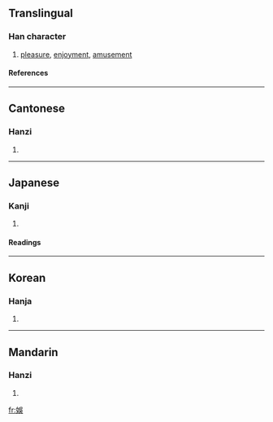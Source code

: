 {{see|娱}}

==Translingual==
===Han character===
{{Han char|rn=38|rad=女|as=07|sn=10|four=4648<sub>1</sub>|canj=女口女大 (VRVK)}}
# [[pleasure]], [[enjoyment]], [[amusement]]
====References====
{{Han ref|kx=0262.190|dkj=06307|dj=0529.090|hdz=21051.081|uh=5A1B|ud=23067|bh=AE54|bd=44628}}
----
==Cantonese==
===Hanzi===
{{yue-hanzi|jyut=|y=yu4}}
# {{defn|Cantonese}}
----
==Japanese==
===Kanji===
{{ja-kanji|grade=|rs=女07}}
# {{defn|Japanese}} 
====Readings====
{{ja-readings|on=[[ご]] (go), [[く]] (ku)|kun=[[たのしむ]] (tanoshimu)}}
----
==Korean==
===Hanja===
{{ko-hanja|hangeul=오|rv=o|mr=o}}
# {{defn|Korean}}
----
==Mandarin==
===Hanzi===
{{cmn-hanzi|sim=娱|pin=[[yú]] ([[yu2]])|wg=yü<sup>2</sup>}}
# {{defn|Mandarin}}

[[fr:娛]]